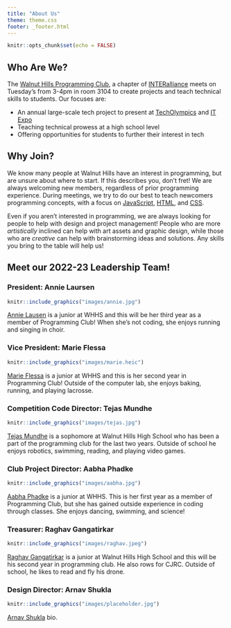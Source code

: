 ```yaml
---
title: "About Us"
theme: theme.css
footer: _footer.html
---
```


```r
knitr::opts_chunk$set(echo = FALSE)
```

## Who Are We?
The [Walnut Hills Programming Club](https://github.com/WalnutProgramming), a chapter of [INTERalliance](https://www.interalliance.org/) meets on Tuesday's from 3-4pm in room 3104 to create projects and teach technical skills to students. Our focuses are:

  + An annual large-scale tech project to present at [TechOlympics](https://techolympics.org/) and [IT Expo](https://itexpo.live/2022/high-school)
+ Teaching technical prowess at a high school level
+ Offering opportunities for students to further their interest in tech

## Why Join?
We know many people at Walnut Hills have an interest in programming, but are unsure about where to start. If this describes you, don't fret! We are always welcoming new members, regardless of prior programming experience. During meetings, we try to do our best to teach newcomers programming concepts, with a focus on [JavaScript](https://www.w3schools.com/js/), [HTML](https://www.w3schools.com/html/), and [CSS](https://www.w3schools.com/css/).

Even if you aren't interested in programming, we are always looking for people to help with design and project management! People who are more *artistically* inclined can help with art assets and graphic design, while those who are *creative* can help with brainstorming ideas and solutions. Any skills you bring to the table will help us!

## Meet our 2022-23 Leadership Team!

### President: Annie Laursen
```r
knitr::include_graphics("images/annie.jpg")
```
[Annie Lausen](mailto:alaursen@cincinnatips.org) is a junior at WHHS and this will be her third year as a member of Programming Club! When she's not coding, she enjoys running and singing in choir.

### Vice President: Marie Flessa
```r
knitr::include_graphics("images/marie.heic")
```
[Marie Flessa]() is a junior at WHHS and this is her second year in Programming Club! Outside of the computer lab, she enjoys baking, running, and playing lacrosse.

### Competition Code Director: Tejas Mundhe
```r
knitr::include_graphics("images/tejas.jpg")
```
[Tejas Mundhe](https://github.com/TejasMundhe) is a sophomore at Walnut Hills High School who has been a part of the programming club for the last two years. Outside of school he enjoys robotics, swimming, reading, and playing video games.

### Club Project Director: Aabha Phadke
```r
knitr::include_graphics("images/aabha.jpg")
```
[Aabha Phadke]() is a junior at WHHS. This is her first year as a member of Programming Club, but she has gained outside experience in coding through classes. She enjoys dancing, swimming, and science!

### Treasurer: Raghav Gangatirkar
```r
knitr::include_graphics("images/raghav.jpeg")
```
[Raghav Gangatirkar](mailto:raghav.gangatirkar@gmail.com) is a junior at Walnut Hills High School and this will be his second year in programming club. He also rows for CJRC. Outside of school, he likes to read and fly his drone.

### Design Director: Arnav Shukla
```r
knitr::include_graphics("images/placeholder.jpg")
```
[Arnav Shukla]() bio.